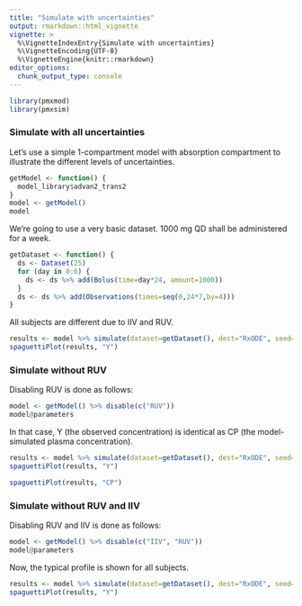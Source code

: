 ```yaml
---
title: "Simulate with uncertainties"
output: rmarkdown::html_vignette
vignette: >
  %\VignetteIndexEntry{Simulate with uncertainties}
  %\VignetteEncoding{UTF-8}
  %\VignetteEngine{knitr::rmarkdown}
editor_options: 
  chunk_output_type: console
---
```


```r
library(pmxmod)
library(pmxsim)
```

### Simulate with all uncertainties

Let's use a simple 1-compartment model with absorption compartment to illustrate the different levels of uncertainties.

```r
getModel <- function() {
  model_library$advan2_trans2
}
model <- getModel()
model
```

We're going to use a very basic dataset. 1000 mg QD shall be administered for a week.

```r
getDataset <- function() {
  ds <- Dataset(25)
  for (day in 0:6) {
    ds <- ds %>% add(Bolus(time=day*24, amount=1000))
  }
  ds <- ds %>% add(Observations(times=seq(0,24*7,by=4)))
}
```

All subjects are different due to IIV and RUV.

```r
results <- model %>% simulate(dataset=getDataset(), dest="RxODE", seed=1)
spaguettiPlot(results, "Y")
```

### Simulate without RUV

Disabling RUV is done as follows:

```r
model <- getModel() %>% disable(c("RUV"))
model@parameters
```

In that case, Y (the observed concentration) is identical as CP (the model-simulated plasma concentration).

```r
results <- model %>% simulate(dataset=getDataset(), dest="RxODE", seed=1)
spaguettiPlot(results, "Y")
```

```r
spaguettiPlot(results, "CP")
```

### Simulate without RUV and IIV

Disabling RUV and IIV is done as follows:

```r
model <- getModel() %>% disable(c("IIV", "RUV"))
model@parameters
```

Now, the typical profile is shown for all subjects.

```r
results <- model %>% simulate(dataset=getDataset(), dest="RxODE", seed=1)
spaguettiPlot(results, "Y")
```
